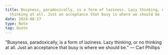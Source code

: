 ```yaml
---
title: Busyness, paradoxically, is a form of laziness. Lazy thinking, or no
  thinking at all. Just an acceptance that busy is where we should be
date: 2024-08-27
type: Note
tag: Quote
---
```


"Busyness, paradoxically, is a form of laziness. Lazy thinking, or no thinking at all. Just an acceptance that busy is where we should be." — Carl Phillips
